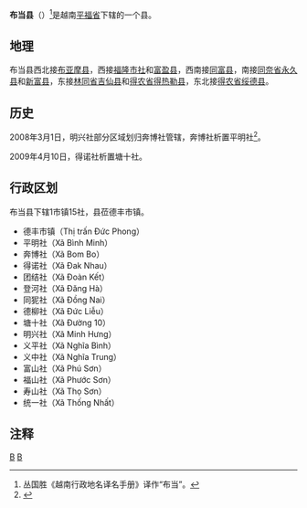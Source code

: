 {{Infobox Settlement
|name                   = 布当县
|settlement_type        = 县
|official_name          = 
|other_name             = 
|native_name            = {{lang|vi|Huyện Bù Đăng}}
|nickname               = 
|motto                  = 
|image_skyline          = Bù Đăng, Binh Phuoc, Việt Nam.jpg
|imagesize              = 
|image_caption          = 
|image_flag             = 
|flag_size              = 
|image_seal             = 
|seal_size              = 
|image_shield           = 
|shield_size            = 
|image_blank_emblem     = 
|blank_emblem_size      = 
|image_map              = {{Infobox mapframe|frame-width=250|zoom=09}}
|mapsize                = 
|map_caption            = 
|image_map1             = 
|mapsize1               = 
|map_caption1           = 
|pushpin_map            = Vietnam
|pushpin_label_position = bottom
|pushpin_map_caption    = 
|pushpin_map1           = 
|pushpin_label_position1= 
|pushpin_map_caption1   = 
|subdivision_type       = 国家
|subdivision_name       = {{flag|Vietnam}}
|subdivision_type1      = [[越南行政区划|省]]
|subdivision_name1      = [[平福省|平福省]]
|subdivision_type2      = 行政区划
|subdivision_name2      = 1市镇15社
|subdivision_type3      = 
|subdivision_name3      = 
|seat_type              = 县莅
|seat                   = {{link-vi|德丰市镇|Đức Phong (thị trấn)}}
|government_type        = 
|leader_title           = 
|leader_name            = 
|leader_title1          = 
|leader_name1           = 
|established_title      = 
|established_date       = 
|area_magnitude         = 
|unit_pref              = 
|area_footnotes         = 
|area_total_km2         = 1503
|area_land_km2          = 
|area_water_km2         = 
|area_water_percent     = 
|area_urban_km2         = 
|area_metro_km2         = 
|population_as_of       = 2019年
|population_footnotes   = 
|population_note        = 
|population_total       = 139009
|population_density_km2 = auto
|population_metro             = 
|population_density_metro_km2 = 
|population_urban             = 
|population_density_urban_km2 = 
|timezone               = [[越南标准时间|越南标准时间]]
|utc_offset             = +7
|elevation_footnotes    = 
|elevation_m            = 
|coor_type              = 
|coordinates            = 
|postal_code_type       = 
|postal_code            = 
|area_code              = 
|website                = [https://budang.binhphuoc.gov.vn 布当县电子信息门户网站]
|footnotes              = 
}}
'''布当县'''（{{vie|v='''Huyện Bù Đăng'''}}）<ref>丛国胜《越南行政地名译名手册》译作“布当”。</ref>是越南[[平福省|平福省]]下辖的一个县。

==地理==
布当县西北接[[布亚摩县|布亚摩县]]，西接[[福隆市社|福隆市社]]和[[富盈县|富盈县]]，西南接[[同富县|同富县]]，南接[[同奈省|同奈省]][[永久县|永久县]]和[[新富县|新富县]]，东接[[林同省|林同省]][[吉仙县|吉仙县]]和[[得农省|得农省]][[得热勒县|得热勒县]]，东北接[[得农省|得农省]][[绥德县_(越南)|绥德县]]。

==历史==
2008年3月1日，明兴社部分区域划归奔博社管辖，奔博社析置平明社<ref>{{Cite web |url=https://thuvienphapluat.vn/van-ban/Bo-may-hanh-chinh/Nghi-dinh-22-2008-ND-CP-dieu-chinh-dia-gioi-hanh-chinh-xa-de-thanh-lap-thuoc-huyen-Loc-Ninh-Phuoc-Long-Bu-Dang-tinh-Binh-Phuoc-63235.aspx |title=Nghị định 22/2008/NĐ-CP về việc điều chỉnh địa giới hành chính xã để thành lập xã thuộc các huyện Lộc Ninh, Phước Long và Bù Đăng, tỉnh Bình Phước |access-date=2020-04-24 |archive-date=2020-02-17 |archive-url=https://web.archive.org/web/20200217043542/https://thuvienphapluat.vn/van-ban/Bo-may-hanh-chinh/Nghi-dinh-22-2008-ND-CP-dieu-chinh-dia-gioi-hanh-chinh-xa-de-thanh-lap-thuoc-huyen-Loc-Ninh-Phuoc-Long-Bu-Dang-tinh-Binh-Phuoc-63235.aspx |dead-url=no }}</ref>。

2009年4月10日，得诺社析置塘十社。

==行政区划==
布当县下辖1市镇15社，县莅德丰市镇。
*德丰市镇（Thị trấn Đức Phong）
*平明社（Xã Bình Minh）
*奔博社（Xã Bom Bo）
*得诺社（Xã Đak Nhau）
*团结社（Xã Đoàn Kết）
*登河社（Xã Đăng Hà）
*同狔社（Xã Đồng Nai）
*德柳社（Xã Đức Liễu）
*塘十社（Xã Đường 10）
*明兴社（Xã Minh Hưng）
*义平社（Xã Nghĩa Bình）
*义中社（Xã Nghĩa Trung）
*富山社（Xã Phú Sơn）
*福山社（Xã Phước Sơn）
*寿山社（Xã Thọ Sơn）
*统一社（Xã Thống Nhất）

==注释==
{{reflist}}

{{平福省行政区划}}
{{越南东南部之县市镇区域划分}}

[[Category:越南县份|B]]
[[Category:平福省|B]]